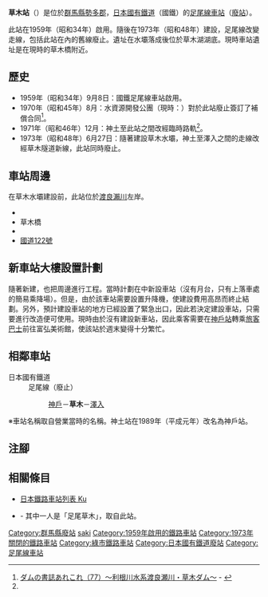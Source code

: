 {{NoteTA|G1=Transport
|T=zh-hans:草木站;zh-hk:草木站;zh-tw:草木車站;
|1=zh-hans:草木站;zh-hk:草木站;zh-tw:草木車站;
|2=zh-hans:泽入;zh-hk:澤入;zh-tw:澤入;
}}
{{Infobox station
|公司色 = grey
|站名 = 草木
|日文原名 = 草木
|平假名 = くさき
|羅馬拼音 = Kusaki
|所在地 = {{JPN}}[[群馬縣|群馬縣]][[勢多郡|勢多郡]]{{Translink|ja|東村 (群馬県勢多郡)|東村 (勢多郡)|東村}}
|座標 = {{coord|36|33|37.14|N|139|22|45.27|E|type:railwaystation_region:JP-24|display=inline,title}}
|車站構造 = [[地面車站|地面車站]]
|啟用年月日 = 1959年（昭和34年）9月8日
|廢站年月日 = 1973年（昭和48年）6月27日
|adjacent = {{Adjacent stations|system=日本國有鐵道|line=足尾線|left=神土|right=澤入|note-left=3.9km|note-mid=距離[[桐生站|桐生]]30.3km|note-right=3.1km}}
}}
'''草木站'''（{{jpn|j=草木駅|hg=くさきえき|rm=Kusaki eki|f=y}}）是位於[[群馬縣|群馬縣]][[勢多郡|勢多郡]]{{Translink|ja|東村 (群馬県勢多郡)|東村 (勢多郡)|東村}}，[[日本國有鐵道|日本國有鐵道]]（國鐵）的[[足尾線|足尾線]][[鐵路車站|車站]]（[[廢站|廢站]]）。

此站在1959年（昭和34年）啟用。隨後在1973年（昭和48年）建設{{Translink|ja|草木ダム|草木水壩}}，足尾線改變走線，包括此站在內的舊線廢止。遺址在水壩落成後位於草木湖湖底。現時車站遺址是在現時的草木橋附近。

== 歷史 ==
* 1959年（昭和34年）9月8日：國鐵足尾線車站啟用。
* 1970年（昭和45年）8月：水資源開發公團（現時：{{Translink|ja|水資源機構}}）對於此站廢止簽訂了補償合同<ref name="damnet">[http://damnet.or.jp/cgi-bin/binranB/TPage.cgi?id=519 ダムの書誌あれこれ（77）～利根川水系渡良瀬川・草木ダム～] {{Wayback|url=http://damnet.or.jp/cgi-bin/binranB/TPage.cgi?id=519 |date=20210105131256 }}{{ja icon}} - {{Translink|ja|日本ダム協会|日本水壩協會}}</ref>。
* 1971年（昭和46年）12月：神土至此站之間改經臨時路軌<ref name="damnet" />。
* 1973年（昭和48年）6月27日：隨著建設草木水壩，神土至澤入之間的走線改經草木隧道新線，此站同時廢止。

== 車站周邊 ==
在草木水壩建設前，此站位於[[渡良瀨川|渡良瀨川]]左岸。
* {{Translink|ja|草木ダム#草木湖|草木水壩#草木湖|草木湖}}
* 草木橋
* {{Translink|ja|群馬県道343号沢入桐生線|群馬縣道343號澤入桐生線}}
* [[國道122號_(日本)|國道122號]]

== 新車站大樓設置計劃 ==
隨著新建{{Translink|ja|みどり市立富弘美術館|綠市立富弘美術館|富弘美術館}}，也把周邊進行工程。當時計劃在{{Translink|ja|草木トンネル (わたらせ渓谷鐵道わたらせ渓谷線)|草木隧道 (渡良瀨溪谷線)|草木隧道}}中新設車站（沒有月台，只有上落車處的簡易乘降場）。但是，由於該車站需要設置升降機，使建設費用高昂而終止結劃。另外，預計建設車站的地方已經設置了緊急出口，因此若決定建設車站，只需要進行改造便可使用。現時由於沒有建設新車站，因此乘客需要在[[神戶站_(群馬縣)|神戶站]]轉乘[[旅客巴士|旅客巴士]]前往富弘美術館，使該站於週末變得十分繁忙。

== 相鄰車站 ==
; 日本國有鐵道
: 足尾線（廢止）
:: [[神戶站_(群馬縣)|神戶]]－'''草木'''－[[澤入站|澤入]]

※車站名稱取自營業當時的名稱。神土站在1989年（平成元年）改名為神戶站。
== 注腳 ==
{{Reflist}}
== 相關條目 ==
* [[日本鐵路車站列表_Ku|日本鐵路車站列表 Ku]]
* {{Translink|ja|鉄道むすめの登場人物|鐵道娘登場人物}} - 其中一人是「足尾草木」，取自此站。
{{渡良瀨溪谷線}}
{{DEFAULTSORT:Kusaki}}
[[Category:群馬縣廢站|Category:群馬縣廢站]]
[[Category:日本鐵路車站_Ku|saki]]
[[Category:1959年啟用的鐵路車站|Category:1959年啟用的鐵路車站]]
[[Category:1973年關閉的鐵路車站|Category:1973年關閉的鐵路車站]]
[[Category:綠市鐵路車站|Category:綠市鐵路車站]]
[[Category:日本國有鐵道廢站|Category:日本國有鐵道廢站]]
[[Category:足尾線車站|Category:足尾線車站]]